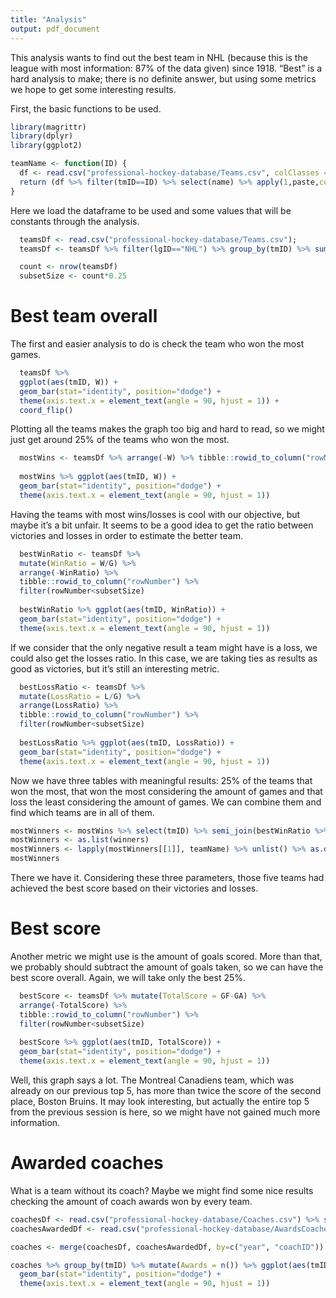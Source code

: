 ```yaml
---
title: "Analysis"
output: pdf_document
---
```


This analysis wants to find out the best team in NHL (because this is the league with most information: 87% of the data given) since 1918. "Best" is a hard analysis to make; there is no definite answer, but using some metrics we hope to get some interesting results.

First, the basic functions to be used.
```r
library(magrittr)
library(dplyr)
library(ggplot2)

teamName <- function(ID) {
  df <- read.csv("professional-hockey-database/Teams.csv", colClasses = character());
  return (df %>% filter(tmID==ID) %>% select(name) %>% apply(1,paste,collapse=" ") %>% head(1));
}

```

Here we load the dataframe to be used and some values that will be constants through the analysis.
```r
  teamsDf <- read.csv("professional-hockey-database/Teams.csv");
  teamsDf <- teamsDf %>% filter(lgID=="NHL") %>% group_by(tmID) %>% summarise(W = sum(W), L = sum(L), G=sum(G), GF=sum(GF), GA=sum(GA))

  count <- nrow(teamsDf)
  subsetSize <- count*0.25
```

# Best team overall

The first and easier analysis to do is check the team who won the most games.

```r
  teamsDf %>%
  ggplot(aes(tmID, W)) + 
  geom_bar(stat="identity", position="dodge") + 
  theme(axis.text.x = element_text(angle = 90, hjust = 1)) +
  coord_flip()
```

Plotting all the teams makes the graph too big and hard to read, so we might just get around 25% of the teams who won the most.

```r
  mostWins <- teamsDf %>% arrange(-W) %>% tibble::rowid_to_column("rowNumber") %>% filter(rowNumber<subsetSize)
  
  mostWins %>% ggplot(aes(tmID, W)) + 
  geom_bar(stat="identity", position="dodge") + 
  theme(axis.text.x = element_text(angle = 90, hjust = 1)) 
```



Having the teams with most wins/losses is cool with our objective, but maybe it's a bit unfair. It seems to be a good idea to get the ratio between victories and losses in order to estimate the better team.

```r
  bestWinRatio <- teamsDf %>% 
  mutate(WinRatio = W/G) %>%
  arrange(-WinRatio) %>% 
  tibble::rowid_to_column("rowNumber") %>% 
  filter(rowNumber<subsetSize)
  
  bestWinRatio %>% ggplot(aes(tmID, WinRatio)) + 
  geom_bar(stat="identity", position="dodge") + 
  theme(axis.text.x = element_text(angle = 90, hjust = 1)) 
```

If we consider that the only negative result a team might have is a loss, we could also get the losses ratio. In this case, we are taking ties as results as good as victories, but it's still an interesting metric.

```r
  bestLossRatio <- teamsDf %>% 
  mutate(LossRatio = L/G) %>%
  arrange(LossRatio) %>% 
  tibble::rowid_to_column("rowNumber") %>% 
  filter(rowNumber<subsetSize)
  
  bestLossRatio %>% ggplot(aes(tmID, LossRatio)) + 
  geom_bar(stat="identity", position="dodge") + 
  theme(axis.text.x = element_text(angle = 90, hjust = 1)) 
```


Now we have three tables with meaningful results: 25% of the teams that won the most, that won the most considering the amount of games and that loss the least considering the amount of games. We can combine them and find which teams are in all of them.

```r
mostWinners <- mostWins %>% select(tmID) %>% semi_join(bestWinRatio %>% select(tmID)) %>% semi_join(bestLossRatio %>% select(tmID))
mostWinners <- as.list(winners)
mostWinners <- lapply(mostWinners[[1]], teamName) %>% unlist() %>% as.data.frame()
mostWinners
```

There we have it. Considering these three parameters, those five teams had achieved the best score based on their victories and losses.


# Best score

Another metric we might use is the amount of goals scored. More than that, we probably should subtract the amount of goals taken, so we can have the best score overall. Again, we will take only the best 25%.

```r
  bestScore <- teamsDf %>% mutate(TotalScore = GF-GA) %>%
  arrange(-TotalScore) %>% 
  tibble::rowid_to_column("rowNumber") %>% 
  filter(rowNumber<subsetSize)
  
  bestScore %>% ggplot(aes(tmID, TotalScore)) + 
  geom_bar(stat="identity", position="dodge") + 
  theme(axis.text.x = element_text(angle = 90, hjust = 1)) 

```

Well, this graph says a lot. The Montreal Canadiens team, which was already on our previous top 5, has more than twice the score of the second place, Boston Bruins. It may look interesting, but actually the entire top 5 from the previous session is here, so we might have not gained much more information.

# Awarded coaches

What is a team without its coach? Maybe we might find some nice results checking the amount of coach awards won by every team.

```r

coachesDf <- read.csv("professional-hockey-database/Coaches.csv") %>% select(coachID, tmID, year)
coachesAwardedDf <- read.csv("professional-hockey-database/AwardsCoaches.csv") %>% select(coachID, year)

coaches <- merge(coachesDf, coachesAwardedDf, by=c("year", "coachID"))

coaches %>% group_by(tmID) %>% mutate(Awards = n()) %>% ggplot(aes(tmID, Awards)) + 
  geom_bar(stat="identity", position="dodge") + 
  theme(axis.text.x = element_text(angle = 90, hjust = 1)) 
```